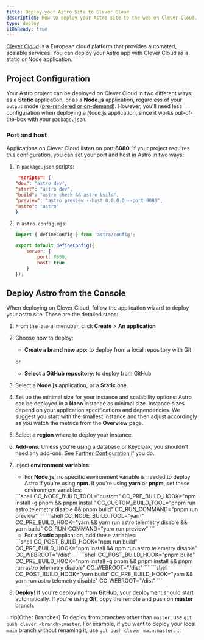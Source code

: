 ```yaml
---
title: Deploy your Astro Site to Clever Cloud
description: How to deploy your Astro site to the web on Clever Cloud.
type: deploy
i18nReady: true
---
```


[Clever Cloud](https://clever-cloud.com) is a European cloud platform that provides automated, scalable services. You can deploy your Astro app with Clever Cloud as a static or Node application.

## Project Configuration

Your Astro project can be deployed on Clever Cloud in two different ways: as a **Static** application, or as a **Node.js** application, regardless of your `output` mode ([pre-rendered or on-demand](https://docs.astro.build/en/basics/rendering-modes/)). However, you'll need less configuration when deploying a Node.js application, since it works out-of-the-box with your `package.json`.

### Port and host

Applications on Clever Cloud listen on port **8080**. If your project requires this configuration, you can set your port and host in Astro in two ways:

1. In `package.json` scripts:

    ```json title="package.json" "astro preview --host 0.0.0.0 --port 8080"
     "scripts": {
    "dev": "astro dev",
    "start": "astro dev",
    "build": "astro check && astro build",
    "preview": "astro preview --host 0.0.0.0 --port 8080",
    "astro": "astro"
    } 
    ```

2. In `astro.config.mjs`:

    ```javascript title="astro.config.mjs"
    import { defineConfig } from 'astro/config';

    export default defineConfig({
        server: {
            port: 8080,
            host: true
        }
    });
    ```


## Deploy Astro from the Console

When deploying on Clever Cloud, follow the application wizard to deploy your astro site. These are the detailed steps:

<Steps>

1. From the lateral menubar, click **Create** > **An application**
2. Choose how to deploy:

    - **Create a brand new app**: to deploy from a local repository with Git
    
    or
    
    - **Select a GitHub repository**: to deploy from GitHub

3. Select a **Node.js** application, or a **Static** one.
4. Set up the minimal size for your instance and scalability options: Astro can be deployed in a **Nano** instance as minimal size. Instance sizes depend on your application specifications and dependencies. We suggest you start with the smallest instance and then adjust accordingly as you watch the metrics from the **Overview** page.
5. Select a **region** where to deploy your instance.
6. **Add-ons**: Unless you're using a database or Keycloak, you shouldn't need any add-ons. See [Further Configuration](#further-configuration) if you do.
7. Inject **environment variables**:

    - For **Node.js**, no specific environment variable is needed to deploy Astro if you're using **npm**. If you're using **yarn** or **pnpm**, set these environment variables:

    <Tabs>
      <TabItem label="pnpm">
      ```shell
    CC_NODE_BUILD_TOOL="custom"
    CC_PRE_BUILD_HOOK="npm install -g pnpm && pnpm install"
    CC_CUSTOM_BUILD_TOOL="pnpm run astro telemetry disable && pnpm build"
    CC_RUN_COMMAND="pnpm run preview"
      ```
      </TabItem>
      <TabItem label="yarn">
      ```shell
      CC_NODE_BUILD_TOOL="yarn"
      CC_PRE_BUILD_HOOK="yarn && yarn run astro telemetry disable && yarn build"
      CC_RUN_COMMAND="yarn run preview"
      ```
      </TabItem>
    </Tabs>

    - For a **Static** application, add these variables:

    <Tabs>
      <TabItem label="npm">
      ```shell
    CC_POST_BUILD_HOOK="npm run build"
    CC_PRE_BUILD_HOOK="npm install && npm run astro telemetry disable"
    CC_WEBROOT="/dist"
    ```
      </TabItem>
      <TabItem label="pnpm">
      ```shell
    CC_POST_BUILD_HOOK="pnpm build"
    CC_PRE_BUILD_HOOK="npm install -g pnpm && pnpm install && pnpm run astro telemetry disable"
    CC_WEBROOT="/dist"
      ```
      </TabItem>
      <TabItem label="yarn">
      ```shell
      CC_POST_BUILD_HOOK="yarn build"
      CC_PRE_BUILD_HOOK="yarn && yarn run astro telemetry disable"
      CC_WEBROOT="/dist"
      ```
      </TabItem>
    </Tabs>


8. **Deploy!** If you're deploying from **GitHub**, your deployment should start automatically. If you're using **Git**, copy the remote and push on **master** branch. 

</Steps>

:::tip[Other Branches]
To deploy from branches other than `master`, use `git push clever <branch>:master`. For example, if you want to deploy your local `main` branch without renaming it, use `git push clever main:master`.
:::


<CardGrid>
  <LinkCard
    title="Node.js documentation"
    description="Clever Cloud documentation on Node.js applications."
    href="https://developers.clever-cloud.com/doc/applications/javascript/nodejs/"
  />
  <LinkCard
    title="Static documentation"
    description="Clever Cloud documentation on Static applications."
    href="https://developers.clever-cloud.com/doc/applications/static/"
  />
</CardGrid>
